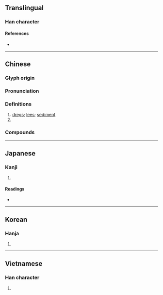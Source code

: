 {{character info/new}}
==Translingual==

===Han character===
{{Han char|rn=85|rad=水|as=09|sn=12|four=34116|canj=EDAM|ids=⿰氵查}}

====References====
* {{Han ref|kx=0634.030|dkj=17767|dj=1041.010|hdz=31670.050|uh=6E23|ud=28195|bh=B4ED|bd=46317}}

----

==Chinese==
{{zh-forms}}

===Glyph origin===
{{Han etym}}

===Pronunciation===
{{zh-pron
|m=zhā
|c=zaa1
|mn=qz,tw,xm:che/zz:chee/qz,xm,zz:cha
|mn_note=che/chee - vernacular; cha - literary
|mc=y
|oc=y
|ma=
|cat=n
}}

===Definitions===
{{zh-hanzi}}

# [[dregs]]; [[lees]]; [[sediment]]
# {{zh-alt-form|*喳}}

===Compounds===
{{zh-der|渣滓|滤渣|廢渣|藥渣|爐渣|渣男|渣女|奶渣|渣子|酒渣鼻|酒渣|豆腐渣工程|土得掉渣|學渣|殘渣|礦渣|渣打銀行|豆渣|煤渣|熔渣|麵包渣|殘渣餘孽|豆渣腦筋|人渣|石渣|嘎渣兒|嘎嘎渣渣|油渣子|渣兒|油渣|疙渣兒|沉渣|蔗渣|麻渣|蠟渣|鍋渣}}

----

==Japanese==

===Kanji===
{{ja-kanji|grade=|rs=水09}}

# {{defn|lang=ja|sort=水09}}

====Readings====
* {{ja-readings|on=[[さ]] (sa), [[しゃ]] (sha)|kun=[[おり]] (ori), [[かす]] (kasu)}}

----

==Korean==

===Hanja===
{{ko-hanja|hangeul=사|eumhun=|rv=sa|mr=sa|y=sa}}

# {{defn|lang=ko|sort=水09}}

----

==Vietnamese==

===Han character===
{{vi-readings|rs=水09|hanviet=tra}}

# {{defn|lang=vi|sort=水09}}

{{cln|vi|Han tu}}